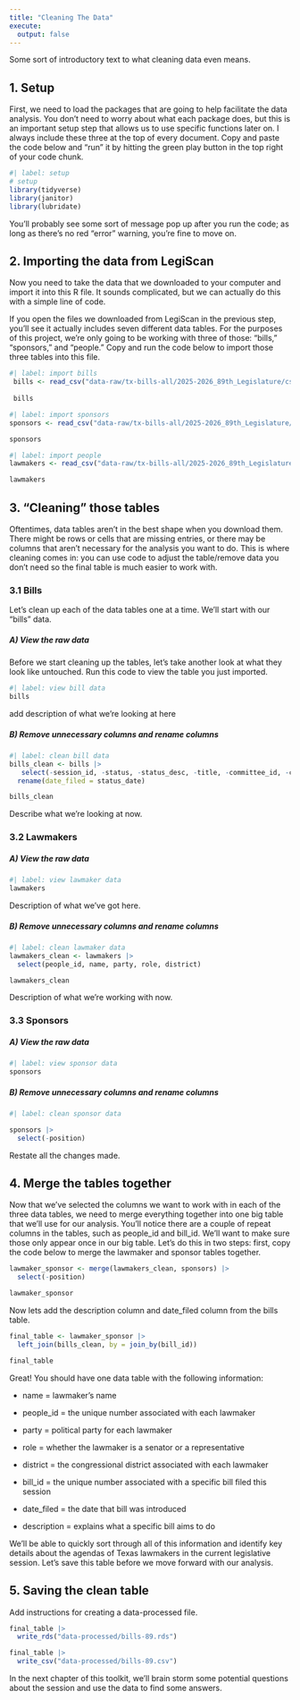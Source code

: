 ```yaml
---
title: "Cleaning The Data"
execute: 
  output: false
---
```


Some sort of introductory text to what cleaning data even means.

## 1. Setup

First, we need to load the packages that are going to help facilitate the data analysis. You don't need to worry about what each package does, but this is an important setup step that allows us to use specific functions later on. I always include these three at the top of every document. Copy and paste the code below and "run" it by hitting the green play button in the top right of your code chunk.

```r
#| label: setup
# setup 
library(tidyverse)
library(janitor)
library(lubridate)
```

You'll probably see some sort of message pop up after you run the code; as long as there's no red "error" warning, you're fine to move on.

## 2. Importing the data from LegiScan

Now you need to take the data that we downloaded to your computer and import it into this R file. It sounds complicated, but we can actually do this with a simple line of code.

If you open the files we downloaded from LegiScan in the previous step, you'll see it actually includes seven different data tables. For the purposes of this project, we're only going to be working with three of those: "bills," "sponsors," and "people." Copy and run the code below to import those three tables into this file.

```r
#| label: import bills
 bills <- read_csv("data-raw/tx-bills-all/2025-2026_89th_Legislature/csv/bills.csv")
 
 bills
```

```r
#| label: import sponsors
sponsors <- read_csv("data-raw/tx-bills-all/2025-2026_89th_Legislature/csv/sponsors.csv")

sponsors
```

```r
#| label: import people
lawmakers <- read_csv("data-raw/tx-bills-all/2025-2026_89th_Legislature/csv/people.csv")

lawmakers
```

## 3. "Cleaning" those tables

Oftentimes, data tables aren't in the best shape when you download them. There might be rows or cells that are missing entries, or there may be columns that aren't necessary for the analysis you want to do. This is where cleaning comes in: you can use code to adjust the table/remove data you don't need so the final table is much easier to work with.

### 3.1 Bills

Let's clean up each of the data tables one at a time. We'll start with our "bills" data.

##### A) View the raw data

Before we start cleaning up the tables, let's take another look at what they look like untouched. Run this code to view the table you just imported.

```r
#| label: view bill data
bills
```

add description of what we're looking at here

##### B) Remove unnecessary columns and rename columns

```r
#| label: clean bill data 
bills_clean <- bills |> 
   select(-session_id, -status, -status_desc, -title, -committee_id, -committee, -last_action_date, -last_action, -url, -state_link) |> 
  rename(date_filed = status_date)

bills_clean 
```

Describe what we're looking at now.

### 3.2 Lawmakers

##### A) View the raw data

```r
#| label: view lawmaker data 
lawmakers 
```

Description of what we've got here.

##### B) Remove unnecessary columns and rename columns

```r
#| label: clean lawmaker data 
lawmakers_clean <- lawmakers |> 
  select(people_id, name, party, role, district) 

lawmakers_clean
```

Description of what we're working with now.

### 3.3 Sponsors

##### A) View the raw data

```r
#| label: view sponsor data 
sponsors
```

##### B) Remove unnecessary columns and rename columns

```r
#| label: clean sponsor data 

sponsors |> 
  select(-position)

```

Restate all the changes made.

## 4. Merge the tables together

Now that we've selected the columns we want to work with in each of the three data tables, we need to merge everything together into one big table that we'll use for our analysis. You'll notice there are a couple of repeat columns in the tables, such as people_id and bill_id. We'll want to make sure those only appear once in our big table. Let's do this in two steps: first, copy the code below to merge the lawmaker and sponsor tables together.

```r
lawmaker_sponsor <- merge(lawmakers_clean, sponsors) |> 
  select(-position)

lawmaker_sponsor
```

Now lets add the description column and date_filed column from the bills table.

```r
final_table <- lawmaker_sponsor |> 
  left_join(bills_clean, by = join_by(bill_id)) 

final_table
```

Great! You should have one data table with the following information:

-   name = lawmaker's name

-   people_id = the unique number associated with each lawmaker

-   party = political party for each lawmaker

-   role = whether the lawmaker is a senator or a representative

-   district = the congressional district associated with each lawmaker

-   bill_id = the unique number associated with a specific bill filed this session

-   date_filed = the date that bill was introduced

-   description = explains what a specific bill aims to do

We'll be able to quickly sort through all of this information and identify key details about the agendas of Texas lawmakers in the current legislative session. Let's save this table before we move forward with our analysis.

## 5. Saving the clean table

Add instructions for creating a data-processed file.

```r
final_table |> 
  write_rds("data-processed/bills-89.rds")
```

```r
final_table |> 
  write_csv("data-processed/bills-89.csv")
```

In the next chapter of this toolkit, we'll brain storm some potential questions about the session and use the data to find some answers.
